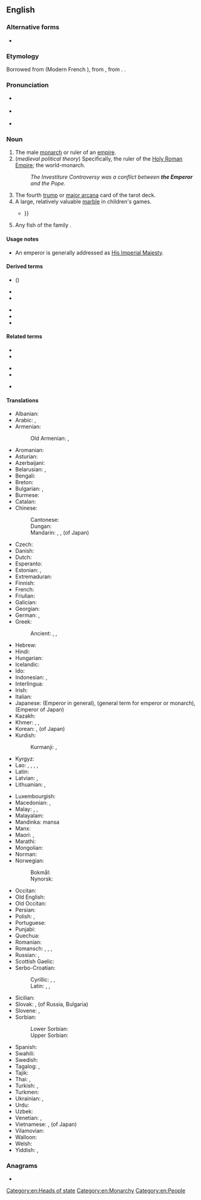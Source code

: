 {{also|Emperor}}
==English==

===Alternative forms===
* {{l|en|emperour}} {{qualifier|obsolete}}

===Etymology===
Borrowed from {{bor|en|fro|empereor}} (Modern French {{m|fr|empereur}}), from {{der|en|la|imperator||emperor; commander}}, from {{m|la|imperare||to command}}. {{doublet|en|imperator}}.

===Pronunciation===
* {{a|RP}} {{IPA|/ˈɛmpəɹə/|lang=en}}
* {{a|GenAm}} {{IPA|/ˈɛmpəɹɚ/|lang=en}}
* {{audio|En-us-emperor.ogg|Audio (US)|lang=en}}

===Noun===
{{en-noun}}

# The male [[monarch]] or ruler of an [[empire]].
# (''medieval political theory'') Specifically, the ruler of the [[Holy Roman Empire]]; the world-monarch.
#: ''The Investiture Controversy was a conflict between '''the Emperor''' and the Pope.''
# The fourth [[trump]] or [[major arcana]] card of the tarot deck.
# A large, relatively valuable [[marble]] in children's games.
#* {{quote-text|year=2001|author=Paul Webley|title=The economic psychology of everyday life|page=39|passage=But marbles are not only used to play games: they are also traded. In this market, the value of the different kinds of marbles (oilies, '''emperors''', etc.) is determined by local supply and demand and not by the price of the marbles {{...}}}}
# Any fish of the family {{taxlink|Lethrinidae|family|ver=180504}}.

====Usage notes====
* An emperor is generally addressed as [[His Imperial Majesty]].

====Derived terms====
{{rel-top|Terms derived from ''emperor''}}
* {{vern|emperor goose}} ({{taxlink|Anser canagicus|species|ver=180504}})
* {{vern|emperor moth}}
* {{l|en|emperor paper}}
{{rel-mid}}
* {{l|en|emperor penguin}}
* {{l|en|emperorship}}
* {{l|en|little emperor}}
{{rel-bottom}}

====Related terms====
{{rel-top3|Terms etymologically related to ''emperor''}}
* {{l|en|empire}}
* {{l|en|empress}}
{{rel-mid3}}
* {{l|en|imperial}}
* {{l|en|imperialism}}
{{rel-mid3}}
* {{l|en|imperially}}
{{rel-bottom}}

====Translations====
{{trans-top|ruler of an empire}}
* Albanian: {{t+|sq|perandor|m}}
* Arabic: {{t|ar|قَيْصَر|m}}, {{t|ar|إِمْبْرَاطُور|m}}
* Armenian: {{t+|hy|կայսր}}
*: Old Armenian: {{t|xcl|կայսր}}, {{t|xcl|կեսար}}
* Aromanian: {{t|rup|ampirat|m}}
* Asturian: {{t|ast|emperador|m}}
* Azerbaijani: {{t|az|imperator}}
* Belarusian: {{t|be|імпера́тар|m|sc=Cyrl}}, {{t|be|цар|m|sc=Cyrl}} {{qualifier|tsar}}
* Bengali: {{t|bn|সম্রাট|sc=Beng}}
* Breton: {{t|br|impalaer}}
* Bulgarian: {{t+|bg|импера́тор|m}}, {{t+|bg|цар|m}} {{qualifier|tsar}}
* Burmese: {{t+|my|ဧကရာဇ်|sc=Mymr}}
* Catalan: {{t+|ca|emperador|m}}
* Chinese:
*: Cantonese: {{t|yue|皇帝|tr=wong4 dai3}}
*: Dungan: {{t|dng|хуанди|sc=Cyrl}}
*: Mandarin: {{t+|cmn|皇帝|tr=huángdì|sc=Hani}}, {{t+|cmn|帝王|tr=dìwáng|sc=Hani}}, {{t+|cmn|天皇|tr=tiānhuáng|sc=Hani}} (of Japan)
* Czech: {{t+|cs|císař|m}}
* Danish: {{t+|da|kejser|c}}
* Dutch: {{t+|nl|keizer|m}}
* Esperanto: {{t|eo|imperiestro}}
* Estonian: {{t+|et|keiser}}, {{t|et|imperaator}}
* Extremaduran: {{t|ext|emperaol|m}}
* Finnish: {{t+|fi|keisari}}
* French: {{t+|fr|empereur|m}}
* Friulian: {{t|fur|imperadôr|m}}
* Galician: {{t|gl|emperador|m}}
* Georgian: {{t|ka|იმპერატორი}}
* German: {{t+|de|Kaiser|m}}, {{t|de|Imperator|m}}
* Greek: {{t+|el|αυτοκράτορας|m}}
*: Ancient: {{t|grc|αὐτοκράτωρ|m}}, {{t|grc|καῖσαρ|m}}, {{t|grc|αὐτάναξ|m}}
* Hebrew: {{t+|he|קֵיסָר|m|tr=keysar}}
* Hindi: {{t|hi|सम्राट​|m|sc=Deva}}
* Hungarian: {{t+|hu|császár}}
* Icelandic: {{t+|is|keisari|m}}
* Ido: {{t+|io|cezaro}}
* Indonesian: {{t+|id|kaisar}}, {{t+|id|maharaja}}
* Interlingua: {{t|ia|imperator}}
* Irish: {{t|ga|impire|m}}
* Italian: {{t+|it|imperatore|m}}
* Japanese: {{t+|ja|皇帝|tr=こうてい, kōtei}} (Emperor in general), {{t+|ja|帝王|tr=ていおう, teiō}} (general term for emperor or monarch), {{t+|ja|天皇|tr=てんのう, tennō}} (Emperor of Japan)
* Kazakh: {{t|kk|император|sc=Cyrl}}
* Khmer: {{t+|km|អធិរាជ|sc=Khmr|tr=atʰiriech}}, {{t|km|ព្រះចៅអធិរាជ|sc=Khmr|tr=preah chav atʰiriech}}, {{t|km|រាជាធិរាជ|sc=Khmr|tr=riechie tʰiriech}}
* Korean: {{t+|ko|황제}}, {{t+|ko|천황}} (of Japan)
* Kurdish:
*: Kurmanji: {{t+|ku|emperator}}, {{t+|ku|qeyser}}
* Kyrgyz: {{t+|ky|император|sc=Cyrl}}
* Lao: {{t|lo|ຈັກກະພັດ|sc=Laoo}}, {{t|lo|ຈັກກະວັດ|sc=Laoo}}, {{t|lo|ນໍຣິນ|sc=Laoo}}, {{t|lo|ນໍລິນ|sc=Laoo}}, {{t|lo|ຣາເຊນ|sc=Laoo}}
* Latin: {{t+|la|imperātor|m}}
* Latvian: {{t|lv|imperators|m}}, {{t|lv|ķeizars}}
* Lithuanian: {{t|lt|imperatorius|m}}, {{t|lt|ciesorius|m}}
{{trans-mid}}
* Luxembourgish: {{t|lb|Keeser}}
* Macedonian: {{t|mk|импера́тор|m}}, {{t|mk|цар|m}} {{qualifier|tsar}}
* Malay: {{t|ms|kaisar}}, {{t|ms|maharaja}}, {{t|ms|khakan}}
* Malayalam: {{t|ml|സാമ്രാട്ട്}}
* Mandinka: mansa
* Manx: {{t|gv|ard-ree|m}}
* Maori: {{t|mi|emepara}}, {{t|mi|epara}}
* Marathi: {{t|mr|सम्राट|m|sc=Deva}}
* Mongolian: {{t|mn|эзэн хаан|sc=Cyrl}}
* Norman: {{t|nrf|empéreu|m}}
* Norwegian:
*: Bokmål: {{t+|nb|keiser|m}}
*: Nynorsk: {{t|nn|keisar|m}}
* Occitan: {{t+|oc|emperador|m}}
* Old English: {{t|ang|heahcasere|m}}
* Old Occitan: {{t|pro|emperador}}
* Persian: {{t+|fa|امپراطور|tr=emperâtor|sc=fa-Arab}}
* Polish: {{t+|pl|imperator|m}}, {{t+|pl|cesarz|m}}
* Portuguese: {{t+|pt|imperador|m}}
* Punjabi: {{t|pa|ਸਮਰਾਟ|sc=Guru}}
* Quechua: {{t|qu|qhapaq}}
* Romanian: {{t+|ro|împărat|m}}
* Romansch: {{t|rm|imperatur|m}}, {{t|rm|imperataur|m}}, {{t|rm|imperatour|m}}, {{t|rm|caiser|m}}
* Russian: {{t+|ru|импера́тор|m}}, {{t+|ru|царь|m}} {{qualifier|tsar}}
* Scottish Gaelic: {{t|gd|ìmpire}}
* Serbo-Croatian:
*: Cyrillic: {{t|sh|ца̏р|m}}, {{t|sh|импѐра̄тор|m}}, {{t|sh|це̏са̄р|m}}
*: Latin: {{t+|sh|cȁr|m}}, {{t+|sh|impèrātor|m}}, {{t+|sh|cȅsār|m}}
* Sicilian: {{t|scn|mpiraturi}}
* Slovak: {{t+|sk|cisár|m}}, {{t+|sk|cár|m}} (of Russia, Bulgaria)
* Slovene: {{t+|sl|cêsar|m}}, {{t|sl|imperátor|m}}
* Sorbian:
*: Lower Sorbian: {{t|dsb|kejžor|m}}
*: Upper Sorbian: {{t|hsb|kejžor|m}}
* Spanish: {{t+|es|emperador|m}}
* Swahili: {{t|sw|kaisari}}
* Swedish: {{t+|sv|kejsare}}
* Tagalog: {{t|tl|baginda}}, {{t+|tl|emperador}}
* Tajik: {{t|tg|император}}
* Thai: {{t|th|จักรพรรดิ}}, {{t|th|ฮ่องเต้}} {{qualifier|emperor of China}}
* Turkish: {{t+|tr|imparator}}, {{t+|tr|ilhan}}
* Turkmen: {{t|tk|imperator}}
* Ukrainian: {{t|uk|імпера́тор|m|sc=Cyrl}}, {{t+|uk|цар|m|sc=Cyrl}} {{qualifier|tsar}}
* Urdu: {{t|ur|سمراٹ|m|tr=samrāṭ|sc=ur-Arab}}
* Uzbek: {{t+|uz|imperator}}
* Venetian: {{t|vec|inperadore}}, {{t|vec|inperador}}
* Vietnamese: {{t+|vi|hoàng đế}}, {{t|vi|thiên hoàng}} (of Japan)
* Vilamovian: {{t|wym|kazer|m}}
* Walloon: {{t+|wa|impreur|m}}
* Welsh: {{t|cy|ymerawdwr}}
* Yiddish: {{t|yi|קייסער|m}}, {{t|yi|אימפּעראַטאָר|m}}
{{trans-bottom}}

{{trans-top|fourth trump or major arcana card}}
{{trans-mid}}
{{trans-bottom}}

===Anagrams===
* {{anagrams|en|per orem}}

[[Category:en:Heads of state]]
[[Category:en:Monarchy]]
[[Category:en:People]]